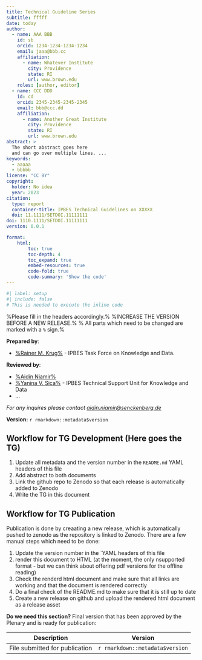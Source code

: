 ```yaml
---
title: Technical Guideline Series
subtitle: fffff
date: today
author:
  - name: AAA BBB
    id: sb
    orcid: 1234-1234-1234-1234
    email: jaaa@bbb.cc
    affiliation: 
      - name: Whatever Institute
        city: Providence
        state: RI
        url: www.brown.edu
    roles: [author, editor]
  - name: CCC DDD
    id: cd
    orcid: 2345-2345-2345-2345
    email: bbb@ccc.dd
    affiliation: 
      - name: Another Great Institute
        city: Providence
        state: RI
        url: www.brown.edu
abstract: > 
  The short abstract goes here 
  and can go over multiple lines. ...
keywords:
  - aaaaa
  - bbbbb
license: "CC BY"
copyright: 
  holder: No idea
  year: 2023
citation: 
  type: report
  container-title: IPBES Technical Guidelines on XXXXX
  doi: 11.1111/SETDOI.11111111
doi: 1110.1111/SETDOI.11111111
version: 0.0.1

format:
    html:
        toc: true
        toc-depth: 4
        toc_expand: true
        embed-resources: true
        code-fold: true
        code-summary: 'Show the code'
---
```


```r
#| label: setup
#| include: false
# This is needed to execute the inline code
```

%Please fill in the headers accordingly.%
%INCREASE THE VERSION BEFORE A NEW RELEASE.%
% All parts which need to be changed are marked with a `%` sign.%

**Prepared by**:

- [%Rainer M. Krug%](mailto:xxx@yyy.zz) - IPBES Task Force on Knowledge and Data. 

**Reviewed by**:

- [%Aidin Niamir%](mailto:xxx@yyy.zz)
- [%Yanina V. Sica%](mailto:xxx@yyy.zz) - IPBES Technical Support Unit for Knowledge and Data
- ...

*For any inquires please contact [aidin.niamir\@senckenberg.de](mailto:aidin.niamir@senckenberg.de)* 

**Version:** `r rmarkdown::metadata$version`


## Workflow for TG Development (Here goes the TG)

1. Update all metadata and the version number in the `README.md` YAML headers of this file
2. Add abstract to both documents
4. Link the github repo to Zenodo so that each release is automatically added to Zenodo
3. Write the TG in this document

## Workflow for TG Publication

Publication is done by creaating a new release, which is automatically pushed to zenodo as the repository
is linked to Zenodo.
There are a few manual steps which need to be done:

1. Update the version number in the `YAML headers of this file
2. render this document to HTML (at the moment, the only nsupported format - but we can think about offering pdf 
versions for the offline reading)
3. Check the renderd html document and make sure that all links are working and that the document is rendered correctly
4. Do a final check of the README.md to make sure that it is still up to date
5. Create a new release on github and upload the rendered html document as a release asset



**Do we need this section?**
Final version that has been approved by the Plenary and is ready for publication:

| Description | Version |
| --- | --- |
| File submitted for publication | `r rmarkdown::metadata$version` |